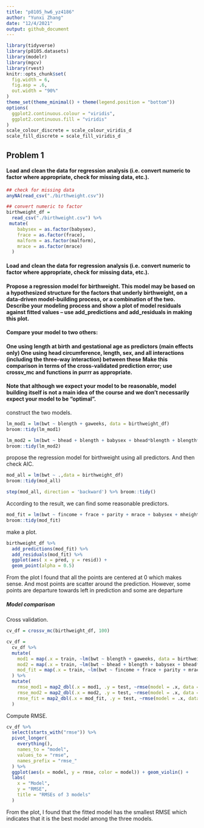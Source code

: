```yaml
---
title: "p8105_hw6_yz4186"
author: "Yunxi Zhang"
date: "12/4/2021"
output: github_document
---
```


```r
library(tidyverse)
library(p8105.datasets)
library(modelr)
library(mgcv)
library(rvest)
knitr::opts_chunk$set(
  fig.width = 6,
  fig.asp = .6,
  out.width = "90%"
)
theme_set(theme_minimal() + theme(legend.position = "bottom"))
options(
  ggplot2.continuous.colour = "viridis",
  ggplot2.continuous.fill = "viridis"
)
scale_colour_discrete = scale_colour_viridis_d
scale_fill_discrete = scale_fill_viridis_d
```


## Problem 1

#### Load and clean the data for regression analysis (i.e. convert numeric to factor where appropriate, check for missing data, etc.).

```r
## check for missing data
anyNA(read_csv("./birthweight.csv"))

## convert numeric to factor
birthweight_df = 
  read_csv("./birthweight.csv") %>% 
 mutate(
    babysex = as.factor(babysex),
    frace = as.factor(frace),
    malform = as.factor(malform),
    mrace = as.factor(mrace)
  ) 
```


#### Load and clean the data for regression analysis (i.e. convert numeric to factor where appropriate, check for missing data, etc.).

#### Propose a regression model for birthweight. This model may be based on a hypothesized structure for the factors that underly birthweight, on a data-driven model-building process, or a combination of the two. Describe your modeling process and show a plot of model residuals against fitted values – use add_predictions and add_residuals in making this plot.

#### Compare your model to two others:

#### One using length at birth and gestational age as predictors (main effects only) One using head circumference, length, sex, and all interactions (including the three-way interaction) between these Make this comparison in terms of the cross-validated prediction error; use crossv_mc and functions in purrr as appropriate.

#### Note that although we expect your model to be reasonable, model building itself is not a main idea of the course and we don’t necessarily expect your model to be “optimal”.


construct the two models.

```r
lm_mod1 = lm(bwt ~ blength + gaweeks, data = birthweight_df)
broom::tidy(lm_mod1)

lm_mod2 = lm(bwt ~ bhead + blength + babysex + bhead*blength + blength*babysex + bhead*babysex + bhead*blength*babysex, data = birthweight_df)
broom::tidy(lm_mod2)
```

propose the regression model for birthweight using all predictors.
And then check AIC.

```r
mod_all = lm(bwt ~ .,data = birthweight_df)
broom::tidy(mod_all) 

step(mod_all, direction = 'backward') %>% broom::tidy() 
```

According to the result, we can find some reasonable predictors.

```r
mod_fit = lm(bwt ~ fincome + frace + parity + mrace + babysex + mheight+ ppwt+ gaweeks + smoken + wtgain + blength + bhead, data = birthweight_df)
broom::tidy(mod_fit)
```

make a plot.

```r
birthweight_df %>% 
  add_predictions(mod_fit) %>% 
  add_residuals(mod_fit) %>% 
  ggplot(aes( x = pred, y = resid)) +
  geom_point(alpha = 0.5)
```

From the plot I found that all the points are centered at 0 which makes sense. 
And most points are scatter around the prediction. However, some points are departure towards left in prediction and some are departure 


##### Model comparison

Cross validation.

```r
cv_df = crossv_mc(birthweight_df, 100)

cv_df = 
  cv_df %>% 
  mutate(
    mod1 = map(.x = train, ~lm(bwt ~ blength + gaweeks, data = birthweight_df)),
    mod2 = map(.x = train, ~lm(bwt ~ bhead + blength + babysex + bhead*blength + blength*babysex + bhead*babysex + bhead*blength*babysex, data = birthweight_df)),
    mod_fit = map(.x = train, ~lm(bwt ~ fincome + frace + parity + mrace + babysex + mheight+ ppwt+ gaweeks + smoken + wtgain + blength + bhead, data = birthweight_df))
  ) %>% 
  mutate(
    rmse_mod1 = map2_dbl(.x = mod1, .y = test, ~rmse(model = .x, data =.y)),
    rmse_mod2 = map2_dbl(.x = mod2, .y = test, ~rmse(model = .x, data =.y)),
    rmse_fit = map2_dbl(.x = mod_fit, .y = test, ~rmse(model = .x, data =.y))
  )
```

Compute RMSE.

```r
cv_df %>% 
  select(starts_with("rmse")) %>% 
  pivot_longer(
    everything(),
    names_to = "model",
    values_to = "rmse",
    names_prefix = "rmse_"
  ) %>% 
  ggplot(aes(x = model, y = rmse, color = model)) + geom_violin() +
  labs(
    x = "Model",
    y = "RMSE",
    title = "RMSEs of 3 models"
  )
```
From the plot, I found that the fitted model has the smallest RMSE which indicates that it is the best model among the three models.















